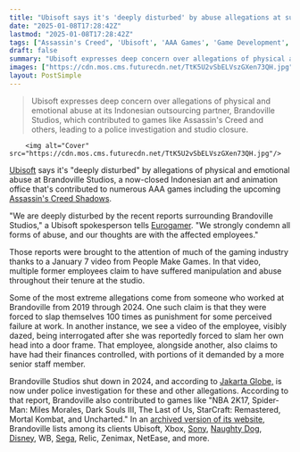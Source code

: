 ```yaml
---
title: "Ubisoft says it's 'deeply disturbed' by abuse allegations at support studio that contributed to Assassin's Creed Shadows, Dark Souls, The Last of Us, and more"
date: "2025-01-08T17:28:42Z"
lastmod: "2025-01-08T17:28:42Z"
tags: ["Assassin's Creed", 'Ubisoft', 'AAA Games', 'Game Development', 'Abuse Allegations', 'Indonesia', 'Brandoville Studios']
draft: false
summary: "Ubisoft expresses deep concern over allegations of physical and emotional abuse at its Indonesian outsourcing partner, Brandoville Studios, which contributed to games like Assassin's Creed and others, leading to a police investigation and studio closure."
images: ["https://cdn.mos.cms.futurecdn.net/TtK5U2vSbELVszGXen73QH.jpg"]
layout: PostSimple
---
```

> Ubisoft expresses deep concern over allegations of physical and emotional abuse at its Indonesian outsourcing partner, Brandoville Studios, which contributed to games like Assassin's Creed and others, leading to a police investigation and studio closure.


        <img alt="Cover" src="https://cdn.mos.cms.futurecdn.net/TtK5U2vSbELVszGXen73QH.jpg"/>
        
[Ubisoft](https://www.gamesradar.com/tag/ubisoft/) says it's "deeply disturbed" by allegations of physical and emotional abuse at Brandoville Studios, a now-closed Indonesian art and animation office that's contributed to numerous AAA games including the upcoming [Assassin's Creed Shadows](https://www.gamesradar.com/assassins-creed-codename-red-guide/).

"We are deeply disturbed by the recent reports surrounding Brandoville Studios," a Ubisoft spokesperson tells [Eurogamer](https://www.eurogamer.net/ubisoft-deeply-disturbed-by-damning-reports-of-abuse-at-assassins-creed-shadows-support-studio). "We strongly condemn all forms of abuse, and our thoughts are with the affected employees."

Those reports were brought to the attention of much of the gaming industry thanks to a January 7 video from People Make Games. In that video, multiple former employees claim to have suffered manipulation and abuse throughout their tenure at the studio.

Some of the most extreme allegations come from someone who worked at Brandoville from 2019 through 2024. One such claim is that they were forced to slap themselves 100 times as punishment for some perceived failure at work. In another instance, we see a video of the employee, visibly dazed, being interrogated after she was reportedly forced to slam her own head into a door frame. That employee, alongside another, also claims to have had their finances controlled, with portions of it demanded by a more senior staff member.

Brandoville Studios shut down in 2024, and according to [Jakarta Globe,](https://jakartaglobe.id/news/jakartabased-game-studio-involved-in-aaa-games-under-fire-for-alleged-abuse-and-worker-exploitation) is now under police investigation for these and other allegations. According to that report, Brandoville also contributed to games like "NBA 2K17, Spider-Man: Miles Morales, Dark Souls III, The Last of Us, StarCraft: Remastered, Mortal Kombat, and Uncharted." In an [archived version of its website](https://web.archive.org/web/20240618122229/https://studios.brandoville.com/), Brandoville lists among its clients Ubisoft, Xbox, [Sony](https://www.gamesradar.com/tag/sony/), [Naughty Dog](https://www.gamesradar.com/tag/naughty-dog/), [Disney](https://www.gamesradar.com/tag/disney/), WB, [Sega](https://www.gamesradar.com/tag/sega/), Relic, Zenimax, NetEase, and more.
        